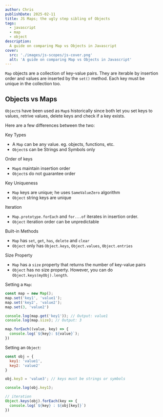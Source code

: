 ```yaml
---
author: Chris
publishDate: 2025-02-11
title: JS Maps; the ugly step sibling of Objects
tags:
  - javascript
  - map
  - object
description:
  A guide on comparing Map vs Objects in Javascript
cover:
  src: './images/js-scopes/js-cover.png'
  alt: 'A guide on comparing Map vs Objects in Javascript'
---
```


`Map` objects are a collection of key-value pairs. They are iterable by insertion order and values are inserted by the `set()` method. Each key must be unique in the collection too.

## Objects vs Maps

`Object`s have been used as `Map`s historically since both let you set keys to values, retrive values, delete keys and check if a key exists.

Here are a few differences between the two:

Key Types
- A `Map` can be any value. eg. objects, functions, etc.
- `Object`s can be Strings and Symbols only

Order of keys
- `Map`s maintain insertion order
- `Object`s do not guarantee order

Key Uniqueness
- `Map` keys are unique; he uses `SameValueZero` algorithm
- `Object` string keys are unique

Iteration
- `Map.prototype.forEach` and `for...of` iterates in insertion order.
- `Object` iteration order can be unpredictable

Built-in Methods
- `Map` has `set`, `get`, `has`, `delete` and `clear`
- `Object` only has `Object.keys`, `Object.values`, `Object.entries`


Size Property
- `Map` has a `size` property that returns the number of key-value pairs
- `Object` has no size property. However, you can do `Object.keys(myObj).length`.

Setting a `Map`:

```js
const map = new Map();
map.set('key1', 'value1');
map.set('key2', 'value2');
map.set(3, 'value2')

console.log(map.get('key1')); // Output: value1
console.log(map.size); // Output: 3

map.forEach((value, key) => {
  console.log(`${key}: ${value}`);
})

```

Setting an `Object`:

```js
const obj = {
  key1: 'value1',
  key2: 'value2'
}

obj.key3 = 'value3'; // keys must be strings or symbols

console.log(obj.key1);

// iteration
Object.keys(obj).forEach(key => {
  console.log(`${key} : ${obj[key]}`)
})
```


